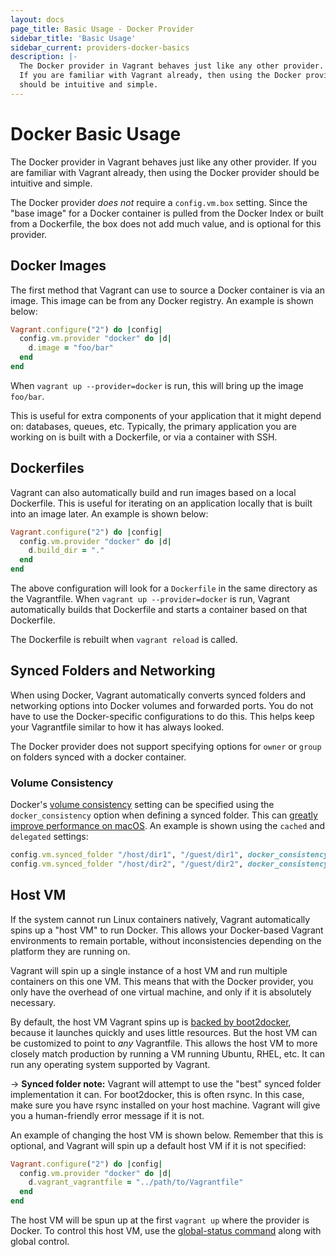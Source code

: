 ```yaml
---
layout: docs
page_title: Basic Usage - Docker Provider
sidebar_title: 'Basic Usage'
sidebar_current: providers-docker-basics
description: |-
  The Docker provider in Vagrant behaves just like any other provider.
  If you are familiar with Vagrant already, then using the Docker provider
  should be intuitive and simple.
---
```


# Docker Basic Usage

The Docker provider in Vagrant behaves just like any other provider.
If you are familiar with Vagrant already, then using the Docker provider
should be intuitive and simple.

The Docker provider _does not_ require a `config.vm.box` setting. Since
the "base image" for a Docker container is pulled from the
Docker Index or
built from a Dockerfile, the box does not
add much value, and is optional for this provider.

## Docker Images

The first method that Vagrant can use to source a Docker container
is via an image. This image can be from any Docker registry. An
example is shown below:

```ruby
Vagrant.configure("2") do |config|
  config.vm.provider "docker" do |d|
    d.image = "foo/bar"
  end
end
```

When `vagrant up --provider=docker` is run, this will bring up the
image `foo/bar`.

This is useful for extra components of your application that it might
depend on: databases, queues, etc. Typically, the primary application
you are working on is built with a Dockerfile, or via a container with
SSH.

## Dockerfiles

Vagrant can also automatically build and run images based on a local
Dockerfile. This is useful for iterating on an application locally
that is built into an image later. An example is shown below:

```ruby
Vagrant.configure("2") do |config|
  config.vm.provider "docker" do |d|
    d.build_dir = "."
  end
end
```

The above configuration will look for a `Dockerfile` in the same
directory as the Vagrantfile. When `vagrant up --provider=docker` is run, Vagrant
automatically builds that Dockerfile and starts a container
based on that Dockerfile.

The Dockerfile is rebuilt when `vagrant reload` is called.

## Synced Folders and Networking

When using Docker, Vagrant automatically converts synced folders
and networking options into Docker volumes and forwarded ports.
You do not have to use the Docker-specific configurations to do this.
This helps keep your Vagrantfile similar to how it has always looked.

The Docker provider does not support specifying options for `owner` or `group`
on folders synced with a docker container.

### Volume Consistency

Docker's [volume consistency](https://docs.docker.com/v17.09/engine/admin/volumes/bind-mounts/) setting can be specified using the `docker_consistency` option when defining a synced folder. This can
[greatly improve performance on macOS](https://docs.docker.com/docker-for-mac/osxfs-caching). An example is shown using the `cached` and `delegated` settings:

```ruby
config.vm.synced_folder "/host/dir1", "/guest/dir1", docker_consistency: "cached"
config.vm.synced_folder "/host/dir2", "/guest/dir2", docker_consistency: "delegated"
```

## Host VM

If the system cannot run Linux containers natively, Vagrant automatically spins
up a "host VM" to run Docker. This allows your Docker-based Vagrant environments
to remain portable, without inconsistencies depending on the platform they are
running on.

Vagrant will spin up a single instance of a host VM and run multiple
containers on this one VM. This means that with the Docker provider,
you only have the overhead of one virtual machine, and only if it is
absolutely necessary.

By default, the host VM Vagrant spins up is
[backed by boot2docker](https://github.com/hashicorp/vagrant/blob/master/plugins/providers/docker/hostmachine/Vagrantfile),
because it launches quickly and uses little resources. But the host VM
can be customized to point to _any_ Vagrantfile. This allows the host VM
to more closely match production by running a VM running Ubuntu, RHEL,
etc. It can run any operating system supported by Vagrant.

-> **Synced folder note:** Vagrant will attempt to use the
"best" synced folder implementation it can. For boot2docker, this is
often rsync. In this case, make sure you have rsync installed on your
host machine. Vagrant will give you a human-friendly error message if
it is not.

An example of changing the host VM is shown below. Remember that this
is optional, and Vagrant will spin up a default host VM if it is not
specified:

```ruby
Vagrant.configure("2") do |config|
  config.vm.provider "docker" do |d|
    d.vagrant_vagrantfile = "../path/to/Vagrantfile"
  end
end
```

The host VM will be spun up at the first `vagrant up` where the provider
is Docker. To control this host VM, use the
[global-status command](/docs/cli/global-status)
along with global control.

